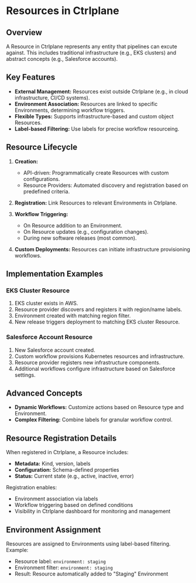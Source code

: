 # Resources in Ctrlplane

## Overview

A Resource in Ctrlplane represents any entity that pipelines can excute against.
This includes traditional infrastructure (e.g., EKS clusters) and abstract
concepts (e.g., Salesforce accounts).


<div className="flex justify-center pt-4">
  <Youtube videoId="aN_cxngJZHc" />
</div>

## Key Features

- **External Management:** Resources exist outside Ctrlplane (e.g., in cloud
  infrastructure, CI/CD systems).
- **Environment Association:** Resources are linked to specific Environments,
  determining workflow triggers.
- **Flexible Types:** Supports infrastructure-based and custom object Resources.
- **Label-based Filtering:** Use labels for precise workflow resourceing.

## Resource Lifecycle

1. **Creation:**

   - API-driven: Programmatically create Resources with custom configurations.
   - Resource Providers: Automated discovery and registration based on predefined
     criteria.

2. **Registration:** Link Resources to relevant Environments in Ctrlplane.

3. **Workflow Triggering:**

   - On Resource addition to an Environment.
   - On Resource updates (e.g., configuration changes).
   - During new software releases (most common).

4. **Custom Deployments:** Resources can initiate infrastructure provisioning
   workflows.

## Implementation Examples

### EKS Cluster Resource

1. EKS cluster exists in AWS.
2. Resource provider discovers and registers it with region/name labels.
3. Environment created with matching region filter.
4. New release triggers deployment to matching EKS cluster Resource.

### Salesforce Account Resource

1. New Salesforce account created.
2. Custom workflow provisions Kubernetes resources and infrastructure.
3. Resource provider registers new infrastructure components.
4. Additional workflows configure infrastructure based on Salesforce settings.

## Advanced Concepts

- **Dynamic Workflows:** Customize actions based on Resource type and Environment.
- **Complex Filtering:** Combine labels for granular workflow control.

## Resource Registration Details

When registered in Ctrlplane, a Resource includes:

- **Metadata:** Kind, version, labels
- **Configuration:** Schema-defined properties
- **Status:** Current state (e.g., active, inactive, error)

Registration enables:

- Environment association via labels
- Workflow triggering based on defined conditions
- Visibility in Ctrlplane dashboard for monitoring and management

## Environment Assignment

Resources are assigned to Environments using label-based filtering. Example:

- Resource label: `environment: staging`
- Environment filter: `environment: staging`
- Result: Resource automatically added to "Staging" Environment
